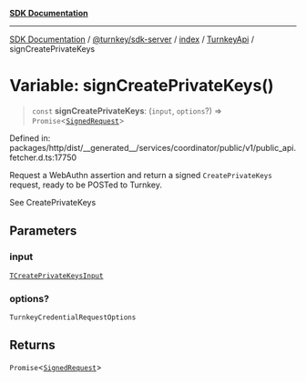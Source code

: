 [**SDK Documentation**](../../../../../../README.mdx)

***

[SDK Documentation](../../../../../../packages.mdx) / [@turnkey/sdk-server](../../../../README.mdx) / [index](../../../README.mdx) / [TurnkeyApi](../README.mdx) / signCreatePrivateKeys

# Variable: signCreatePrivateKeys()

> `const` **signCreatePrivateKeys**: (`input`, `options`?) => `Promise`\<[`SignedRequest`](../../../../../http/index/type-aliases/SignedRequest.mdx)\>

Defined in: packages/http/dist/\_\_generated\_\_/services/coordinator/public/v1/public\_api.fetcher.d.ts:17750

Request a WebAuthn assertion and return a signed `CreatePrivateKeys` request, ready to be POSTed to Turnkey.

See CreatePrivateKeys

## Parameters

### input

[`TCreatePrivateKeysInput`](../type-aliases/TCreatePrivateKeysInput.mdx)

### options?

`TurnkeyCredentialRequestOptions`

## Returns

`Promise`\<[`SignedRequest`](../../../../../http/index/type-aliases/SignedRequest.mdx)\>

